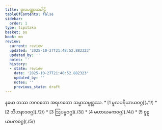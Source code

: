 ```yaml
---
title: မူလပဏ္ဏာသပါဠိ
tableOfContents: false
sidebar:
  order: 1
type: tipitaka
basket: su
book: mn
review:
  current: review
  updated: '2025-10-27T21:48:52.882323'
  updated_by: ''
  notes: ''
  history:
  - state: review
    date: '2025-10-27T21:48:52.882323'
    updated_by: ''
    notes: ''
    previous_state: draft
---
```


<ReviewStatus review={frontmatter.review} showDetails={true} />

<HypothesisAnnotation frontmatter={frontmatter} />

<Paragraph number="1" type="center" book="mn">
နမော တဿ ဘဂဝတော အရဟတော သမ္မာသမ္ဗုဒ္ဓဿ.

</Paragraph>

<TableOfContents book="mn">
* [1 မူလပရိယာယဝဂ္ဂ](./1/)
* [2 သီဟနာဒဝဂ္ဂ](./2/)
* [3 ဩပမ္မဝဂ္ဂ](./3/)
* [4 မဟာယမကဝဂ္ဂ](./4/)
* [5 စူဠယမကဝဂ္ဂ](./5/)
</TableOfContents>